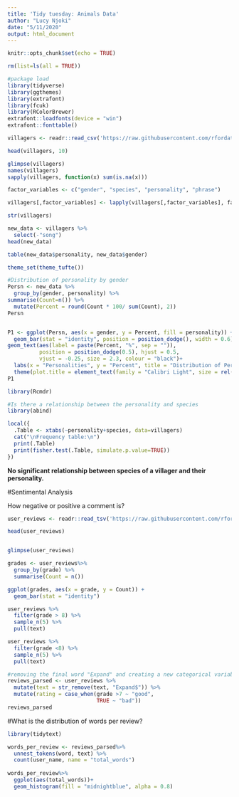 ```yaml
---
title: 'Tidy tuesday: Animals Data'
author: "Lucy Njoki"
date: "5/11/2020"
output: html_document
---
```


```r
knitr::opts_chunk$set(echo = TRUE)
```

```r
rm(list=ls(all = TRUE))

#package load
library(tidyverse)
library(ggthemes)
library(extrafont)
library(fcuk)
library(RColorBrewer)
extrafont::loadfonts(device = "win")
extrafont::fonttable()

```

```r

villagers <- readr::read_csv('https://raw.githubusercontent.com/rfordatascience/tidytuesday/master/data/2020/2020-05-05/villagers.csv')

head(villagers, 10)
```

```r
glimpse(villagers)
names(villagers)
sapply(villagers, function(x) sum(is.na(x)))

factor_variables <- c("gender", "species", "personality", "phrase")

villagers[,factor_variables] <- lapply(villagers[,factor_variables], factor)

str(villagers)

new_data <- villagers %>%
  select(-"song")
head(new_data)

table(new_data$personality, new_data$gender)

```

```r
theme_set(theme_tufte())

#Distribution of personality by gender
Persn <- new_data %>%
  group_by(gender, personality) %>%
summarise(Count=n()) %>%
  mutate(Percent = round(Count * 100/ sum(Count), 2))
Persn


P1 <- ggplot(Persn, aes(x = gender, y = Percent, fill = personality)) +
  geom_bar(stat = "identity", position = position_dodge(), width = 0.6) +
geom_text(aes(label = paste(Percent, "%", sep = "")),
          position = position_dodge(0.5), hjust = 0.5,
          vjust = -0.25, size = 2.3, colour = "black")+
  labs(x = "Personalities", y = "Percent", title = "Distribution of Personalities of the Villagers by Gender") +
  theme(plot.title = element_text(family = "Calibri Light", size = rel(1.2), hjust = 0.5), axis.line = element_line(colour = "black", size = 0.5), axis.text.x = element_text(family = "Calibri Light", size = rel(1.0), hjust = 0.5), axis.text.y = element_text(family = "Calibri Light", size = rel(1.0), hjust = 0.5)) +scale_fill_brewer(palette = "Set1")
P1
```


```r
library(Rcmdr)

#Is there a relationship between the personality and species
library(abind)

local({
  .Table <- xtabs(~personality+species, data=villagers)
  cat("\nFrequency table:\n")
  print(.Table) 
  print(fisher.test(.Table, simulate.p.value=TRUE))
})

```
__No significant relationship between species of a villager and their personality.__

#Sentimental Analysis

How negative or positive a comment is?
```r
user_reviews <- readr::read_tsv('https://raw.githubusercontent.com/rfordatascience/tidytuesday/master/data/2020/2020-05-05/user_reviews.tsv')

head(user_reviews)



```
```r
glimpse(user_reviews)

grades <- user_reviews%>%
  group_by(grade) %>%
  summarise(Count = n())

ggplot(grades, aes(x = grade, y = Count)) +
  geom_bar(stat = "identity")
```
```r
user_reviews %>%
  filter(grade > 8) %>%
  sample_n(5) %>%
  pull(text)

user_reviews %>%
  filter(grade <8) %>%
  sample_n(5) %>%
  pull(text)
```
```r
#removing the final word "Expand" and creating a new categorical variable
reviews_parsed <- user_reviews %>%
  mutate(text = str_remove(text, "Expand$")) %>%
  mutate(rating = case_when(grade >7 ~ "good",
                            TRUE ~ "bad"))
reviews_parsed
```

#What is the distribution of words per review?
```r

library(tidytext)

words_per_review <- reviews_parsed%>%
  unnest_tokens(word, text) %>%
  count(user_name, name = "total_words")
 
words_per_review%>%
  ggplot(aes(total_words))+
  geom_histogram(fill = "midnightblue", alpha = 0.8)
```
